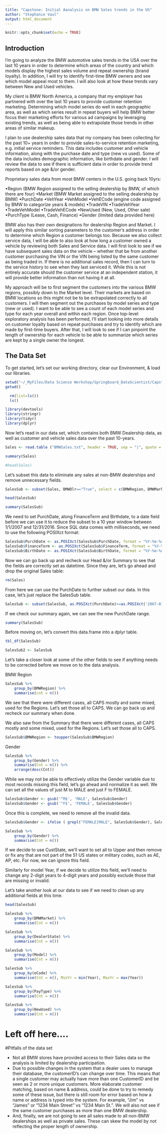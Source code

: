 ```yaml
---
title: "Capstone: Initial Aanalysis on BMW Sales trends in the US"
author: "Stephanie Vaul"
output: html_document
---
```



```r
knitr::opts_chunk$set(echo = TRUE)
```


## Introduction

I'm going to analyze the BMW automotive sales trends in the USA over the last 10 years in order to determine which areas of the country and which models display the highest sales volume and repeat ownership (brand loyalty). In addition, I will try to identify first-time BMW owners and see which model appeal most to them. I will also look at how these trends vary between New and Used vehicles.  

My client is BMW North America, a company that my employer has partnered with over the last 10 years to provide customer retention marketing. Determining which model series do well in each geographic area, as well as which series result in repeat buyers will help BMW better focus their marketing efforts for various ad campaigns by leveraging existing trends, as well as being able to extrapolate those trends in other areas of similar makeup.  

I plan to use dealership sales data that my company has been collecting for the past 10+ years in order to provide sales-to-service retention marketing, e.g. initial service reminders. This data includes customer and vehicle information, along with the purchase date and type (new vs used). Some of the data includes demographic information, like birthdate and gender. I will review the data to see if there is sufficient data in order to provide trend reports based on age &/or gender.  

Proprietary sales data from most BMW centers in the U.S. going back 10yrs:

•Region (BMW Region assigned to the selling dealership by BMW, of which there are four)
•Market (BMW Market assigned to the selling dealership by BMW)
•PurchDate
•VehYear
•VehModel
•VehECode (engine code assigned by BMW to categorize years & models)
•TradeVIN
•TradeVehYear
•TradeVehModel
•TradeVehECode
•NewUsed (New, Used, Other sale)
•PurchType (Lease, Cash, Finance)
•Gender (limited data provided here)

BMW also has their own designations for dealership Region and Market. I will apply this similar sorting parameters to the customer’s address in order to determine which Region a customer belongs too. 
Because we also collect service data, I will be able to also look at how long a customer owned a vehicle by reviewing both Sales and Service data. I will first look to see if we have subsequent sales data on the vehicle – whether that be from another customer purchasing the VIN or the VIN being listed by the same customer as being traded in. If there is no additional sales record, then I can turn to the service history to see when they last serviced it. While this is not entirely accurate should the customer service at an independent station, it will provide better information than not having it at all.  

My approach will be to first segment the customers into the various BMW regions, possibly down to the Market level. Their markets are based on BMW locations so this might not be to be extrapolated correctly to all customers. I will then segment out the purchases by model series and type (new or used). I want to be able to see a count of each model series and type for each year overall and within each region. Once top-level exploratory analysis has been performed, I’ll start looking into more details on customer loyalty based on repeat purchases and try to identify which are made by first-time buyers. After that, I will look to see if I can pinpoint the length of ownership for each vehicle to be able to summarize which series are kept by a single owner the longest. 


## The Data Set

To get started, let’s set our working directory, clear our Environment, & load our libraries.

<!-- # Working Directory -->
```r
setwd("~/_MyFiles/Data Science Workshop/Springboard_DataScientist/Capstone Project")
getwd()
```

<!-- ## Review Environment and clear it -->
```r
  rm(list=ls())
  ls()
```

<!-- ## Load Libraries -->
```r
library(devtools)
library(stringr)
library(tidyr)
library(dplyr)
```

Now let's read in our data set, which contains both BMW Dealership data, as well as customer and vehicle sales data over the past 10-years. 
<!-- read.table ("BMWSales.txt", header = TRUE, sep = "|", quote = "\"", nrows = 500) -->

```r
Sales <- read.table ("BMWSales.txt", header = TRUE, sep = "|", quote = "\"", stringsAsFactors = FALSE)     
```


```r
summary(Sales)
``` 
```r
#head(Sales)     
```

Let's subset this data to eliminate any sales at non-BMW dealerships and remove unnecessary fields. 

```r
SalesSub <- subset(Sales, BMWDlr=="True", select = c(BMWRegion, BMWMarket, DealerID, DealerState, VINID, VIN, Year, Make, Model, eCode, PurchDate, NewUsed, PayType, FinanceTerm, PurchasePrice, TradeVINID, TradeVIN, TradeYear, TradeMake, TradeModel, TradeECode, CustID, CustState, Gender, BirthDate) )
```

```r
head(SalesSub)     
```
```r
summary(SalesSub)     
```


We need to set PurchDate, along FinanceTerm and Birthdate, to a date field before we can use it to reduce the subset to a 10 year window between 1/1/2007 and 12/31/2016. Since SQL data comes with milliseconds, we need to use the following POSIXct format: 

```r
SalesSub$PurchDate <- as.POSIXct(SalesSub$PurchDate, format = "%Y-%m-%d %H:%M:%OS")
SalesSub$FinanceTerm <- as.POSIXct(SalesSub$FinanceTerm, format = "%Y-%m-%d %H:%M:%OS")
SalesSub$BirthDate <- as.POSIXct(SalesSub$BirthDate, format = "%Y-%m-%d %H:%M:%OS")
```
<!-- SalesSub$NewPurchDate <- NULL -->

Now we can go back up and recheck our Head &/or Summary to see that the fields are correctly set as datetime. Since they are, let’s go ahead and drop the original Sales table:
```r
rm(Sales)
```


From here we can use the PurchDate to further subset our data. In this case, let’s just replace the SalesSub table.
```r
SalesSub <- subset(SalesSub, as.POSIXct(PurchDate)>=as.POSIXct('2007-01-01 00:00:00.000') & as.POSIXct(PurchDate)<as.POSIXct('2017-01-01 00:00:00.000'), select = c(BMWRegion, BMWMarket, DealerID, DealerState, VINID, VIN, Year, Make, Model, eCode, PurchDate, NewUsed, PayType, FinanceTerm, PurchasePrice, TradeVINID, TradeVIN, TradeYear, TradeMake, TradeModel, TradeECode, CustID, CustState, Gender, BirthDate) )
```

If we check our summary again, we can see the new PurchDate range.
```r
summary(SalesSub)     
```

Before moving on, let’s convert this data.frame into a dplyr table.
```r
tbl_df(SalesSub)
```

<!-- Create Backup SalesSub <- NULL -->
```r
SalesSub2 <- SalesSub
```


Let’s take a closer look at some of the other fields to see if anything needs to be corrected before we move on to the data analysis.

BMW Region
<!-- # distinct(select(SalesSub,BMWRegion)) -->
```r
SalesSub %>% 
    group_by(BMWRegion) %>% 
    summarise(cnt = n())
```

We see that there were different cases, all CAPS mostly and some mixed, used for the Regions. Let’s set those all to CAPS. We can go back up and recheck our summary when done.


We also saw from the Summary that there were different cases, all CAPS mostly and some mixed, used for the Regions. Let's set those all to CAPS. 
```r
SalesSub$BMWRegion <- toupper(SalesSub$BMWRegion)     
```


Gender
```r
SalesSub %>% 
    group_by(Gender) %>% 
    summarise(Cnt = n()) %>%  
    arrange(desc(Cnt))
```

While we may not be able to effectively utilize the Gender variable due to most records missing this field, let’s go ahead and normalize it as well. We can set all the values of just M to MALE and just F to FEMALE.
```r
SalesSub$Gender <- gsub('^M$', 'MALE', SalesSub$Gender)
SalesSub$Gender <- gsub('^F$', 'FEMALE', SalesSub$Gender)
```

Once this is complete, we need to remove all the invalid data.
```r
SalesSub$Gender <- ifelse ( grepl("FEMALE|MALE", SalesSub$Gender), SalesSub$Gender, '' )

SalesSub %>% 
    group_by(Gender) %>% 
    summarise(Cnt = n())
```

If we decide to use CustState, we’ll want to set all to Upper and then remove or fix any that are not part of the 51 US states or military codes, such as AE, AP, etc. For now, we can ignore this field.

Similarly for model Year, if we decide to utilize this field, we’ll need to change any 2-digit years to 4-digit years and possibly exclude those that are missing or invalid.

Let’s take another look at our data to see if we need to clean up any additional fields at this time.

```r
head(SalesSub)

SalesSub %>% 
    group_by(BMWMarket) %>% 
    summarise(Cnt = n())

SalesSub %>% 
    group_by(DealerState) %>% 
    summarise(Cnt = n())

SalesSub %>% 
    group_by(Model) %>% 
    summarise(Cnt = n())

SalesSub %>% 
    group_by(eCode) %>% 
    summarise(Cnt = n(), MinYr = min(Year), MaxYr = max(Year))

SalesSub %>% 
    group_by(PayType) %>% 
    summarise(Cnt = n())

SalesSub %>% 
    group_by(NewUsed) %>% 
    summarise(Cnt = n())
```



# Left off here....



#Pitfalls of the data set

* Not all BMW stores have provided access to their Sales data so the analysis is limited by dealership participation.  
* Due to possible changes in the system that a dealer uses to manage their database, the customerID's can change over time. This means that a single customer may actually have more than one CustomerID and be seen as 2 or more unique customers. More elaborate customer matching, based on name & address, could be done to try to remedy some of these issue, but there is still room for error based on how a name or address is typed into the system. For example, "Jim" vs "James" or "1234 Main Street" vs "1234 Main St.". We will also not see if the same customer purchases as more than one BMW dealership.  
* And, finally, we are not going to see all sales made to all non-BMW dealerships as well as private sales. These can skew the model by not reflecting the proper length of ownership.